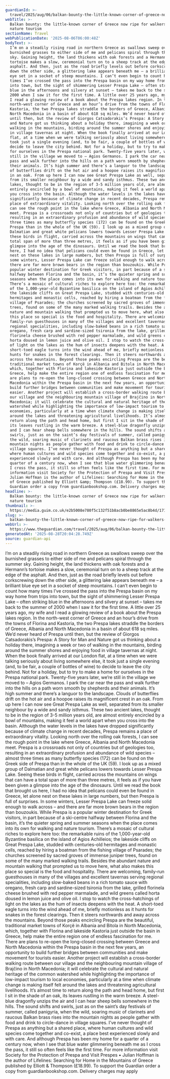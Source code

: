 ```yaml
---
guardianId: >-
  travel/2025/aug/06/balkan-bounty-the-little-known-corner-of-greece-now-ripe-for-walkers-and-nature-tourism
webTitle: >-
  Balkan bounty: the little-known corner of Greece now ripe for walkers and
  nature tourism
sectionName: Travel
webPublicationDate: '2025-08-06T06:00:48Z'
bodyText: >-
  I’m on a steadily rising road in northern Greece as swallows sweep over the
  burnished grasses to either side of me and pelicans spiral through the summer
  sky. Gaining height, the land thickens with oak forests and a Hermann’s
  tortoise makes a slow, ceremonial turn on to a sheep track at the edge of the
  asphalt. And then, just as the road briefly levels out before corkscrewing
  down the other side, a glittering lake appears beneath me – a brilliant blue
  eye set in a socket of steep mountains. I can’t even begin to count how many
  times I’ve crossed the pass into the Prespa basin on my way home from trips
  into town, but the sight of shimmering Lesser Prespa Lake – often striking
  blue in the afternoons and silvery at sunset – takes me back to the summer of
  2000 when I saw it for the first time. A little over 25 years ago, my wife and
  I read a glowing review of a book about the Prespa lakes region. In the
  north-west corner of Greece and an hour’s drive from the towns of Florina and
  Kastoria, the two Prespa lakes straddle the borders of Greece, Albania and
  North Macedonia in a basin of about 618 sq miles. We’d never heard of Prespa
  until then, but the review of Giorgos Catsadorakis’s Prespa: A Story for Man
  and Nature got us thinking about a holiday there, imagining a week or two of
  walking in the mountains, birding around the summer shores and enjoying food
  in village tavernas at night. When the book finally arrived at our London
  flat, at a time when we were talking seriously about living somewhere else, it
  took just a single evening (and, to be fair, a couple of bottles of wine) to
  decide to leave the city behind. Not for a holiday, but to try to make a home
  for ourselves in the Prespa national park. Twenty-five years later, we’re
  still in the village we moved to – Agios Germanos. I park the car near the
  pass and walk further into the hills on a path worn smooth by shepherds and
  their animals. It’s high summer and there’s a languor to the landscape. Clouds
  of butterflies drift on the hot air and a hoopoe raises its magnificent crest
  in an oak. From up here I can now see Great Prespa Lake as well, separated
  from its smaller neighbour by a wide and sandy isthmus. These two ancient
  lakes, thought to be in the region of 3-5 million years old, are almost
  entirely encircled by a bowl of mountains, making it feel a world apart when
  you cross into the basin. Although the water levels in the lakes have dropped
  significantly because of climate change in recent decades, Prespa remains a
  place of extraordinary vitality. Looking north over the rolling oak forests, I
  can see the rough point in the lake where Greece, Albania and North Macedonia
  meet. Prespa is a crossroads not only of countries but of geologies too,
  resulting in an extraordinary profusion and abundance of wild species – almost
  three times as many butterfly species (172) can be found on the Greek side of
  Prespa than in the whole of the UK (59). I look up as a mixed group of
  Dalmatian and great white pelicans lowers towards Lesser Prespa Lake. Seeing
  these birds in flight, carried across the mountains on wings that can have a
  total span of more than three metres, it feels as if you have been given a
  glimpse into the age of the dinosaurs. Until we read the book that brought us
  here, I had no idea that pelicans could even be found in Greece, let alone
  nest on these lakes in large numbers, but then Prespa is full of surprises. In
  some winters, Lesser Prespa Lake can freeze solid enough to walk across – and
  there are far more brown bears in the region than bouzoukis. While Prespa is a
  popular winter destination for Greek visitors, in part because of a ski-centre
  halfway between Florina and the basin, it’s the quieter spring and summer
  seasons when the place comes into its own for walking and nature tourism.
  There’s a mosaic of cultural riches to explore here too: the remarkable ruins
  of the 1,000-year-old Byzantine basilica on the island of Agios Achilleios;
  the lakeside cliffs on Great Prespa Lake, studded with centuries-old
  hermitages and monastic cells, reached by hiring a boatman from the fishing
  village of Psarades; the churches screened by sacred groves of immense juniper
  trees, found on some of the many marked walking trails. Besides the abundant
  nature and mountain walking that prompted us to move here, what also makes
  this place so special is the food and hospitality. There are welcoming,
  family-run guesthouses in many of the villages and excellent tavernas serving
  regional specialities, including slow-baked beans in a rich tomato sauce with
  oregano, fresh carp and sardine-sized tsironia from the lake, grilled
  florinela cheese brushed with red pepper marmalade, and wild greens called
  horta doused in lemon juice and olive oil. I stop to watch the cross-hatchings
  of light on the lakes as the hum of insects deepens with the heat. A
  short-toed eagle turns into the wind ahead of me, briefly motionless as it
  hunts for snakes in the forest clearings. Then it steers northwards and away
  across the mountains. Beyond those peaks encircling Prespa are the beautiful,
  traditional market towns of Korҫë in Albania and Bitola in North Macedonia,
  which, together with Florina and lakeside Kastoria just outside the basin in
  Greece, help make the entire region one of endless fascination for me. There
  are plans to re-open the long-closed crossing between Greece and North
  Macedonia within the Prespa basin in the next few years, an opportunity to
  build further bridges between communities and make movement for tourists
  easier. Another project will establish a cross-border walking route between
  our village and the neighbouring mountain village of Brajčino in North
  Macedonia; it will celebrate the cultural and natural heritage of the common
  watershed while highlighting the importance of low-impact tourism to local
  economies, particularly at a time when climate change is making itself felt
  around the lakes and threatening agricultural livelihoods. It’s almost time to
  return along the path and head home, but first I sit in the shade of an oak,
  its leaves rustling in the warm breeze. A steel-blue dragonfly unzips the air
  and I can hear sheep bells somewhere in the hills. The sound shifts and
  swirls, just as on the saint’s day festivals of summer, called panigyria, when
  the wild, soaring music of clarinets and raucous Balkan brass rises into the
  mountain nights as people gather with food and drink to circle-dance in
  village squares. I’ve never thought of Prespa as anything but a shared place,
  where human cultures and wild species come together and co-exist, a place best
  experienced slowly and with care. And although Prespa has been my home for a
  quarter of a century now, when I see that blue water glimmering beneath me as
  I cross the pass, it still so often feels like the first time. For more
  information visit Society for the Protection of Prespa and Visit Prespes •
  Julian Hoffman is the author of Lifelines: Searching for Home in the Mountains
  of Greece published by Elliott &amp; Thompson (£18.99). To support the
  Guardian order a copy from guardianbookshop.com. Delivery charges may apply
headline: >-
  Balkan bounty: the little-known corner of Greece now ripe for walkers and
  nature tourism
thumbnail: >-
  https://media.guim.co.uk/e2b5008e780f5c132f51b8acb0be8865e5ac8b4d/171_0_4083_3266/500.jpg
slug: >-
  balkan-bounty-the-little-known-corner-of-greece-now-ripe-for-walkers-and-nature-tourism
webUrl: >-
  https://www.theguardian.com/travel/2025/aug/06/balkan-bounty-the-little-known-corner-of-greece-now-ripe-for-walkers-and-nature-tourism
generatedAt: '2025-08-28T20:04:28.749Z'
source: guardian-api
---
```

I’m on a steadily rising road in northern Greece as swallows sweep over the burnished grasses to either side of me and pelicans spiral through the summer sky. Gaining height, the land thickens with oak forests and a Hermann’s tortoise makes a slow, ceremonial turn on to a sheep track at the edge of the asphalt. And then, just as the road briefly levels out before corkscrewing down the other side, a glittering lake appears beneath me – a brilliant blue eye set in a socket of steep mountains. I can’t even begin to count how many times I’ve crossed the pass into the Prespa basin on my way home from trips into town, but the sight of shimmering Lesser Prespa Lake – often striking blue in the afternoons and silvery at sunset – takes me back to the summer of 2000 when I saw it for the first time. A little over 25 years ago, my wife and I read a glowing review of a book about the Prespa lakes region. In the north-west corner of Greece and an hour’s drive from the towns of Florina and Kastoria, the two Prespa lakes straddle the borders of Greece, Albania and North Macedonia in a basin of about 618 sq miles. We’d never heard of Prespa until then, but the review of Giorgos Catsadorakis’s Prespa: A Story for Man and Nature got us thinking about a holiday there, imagining a week or two of walking in the mountains, birding around the summer shores and enjoying food in village tavernas at night. When the book finally arrived at our London flat, at a time when we were talking seriously about living somewhere else, it took just a single evening (and, to be fair, a couple of bottles of wine) to decide to leave the city behind. Not for a holiday, but to try to make a home for ourselves in the Prespa national park. Twenty-five years later, we’re still in the village we moved to – Agios Germanos. I park the car near the pass and walk further into the hills on a path worn smooth by shepherds and their animals. It’s high summer and there’s a languor to the landscape. Clouds of butterflies drift on the hot air and a hoopoe raises its magnificent crest in an oak. From up here I can now see Great Prespa Lake as well, separated from its smaller neighbour by a wide and sandy isthmus. These two ancient lakes, thought to be in the region of 3-5 million years old, are almost entirely encircled by a bowl of mountains, making it feel a world apart when you cross into the basin. Although the water levels in the lakes have dropped significantly because of climate change in recent decades, Prespa remains a place of extraordinary vitality. Looking north over the rolling oak forests, I can see the rough point in the lake where Greece, Albania and North Macedonia meet. Prespa is a crossroads not only of countries but of geologies too, resulting in an extraordinary profusion and abundance of wild species – almost three times as many butterfly species (172) can be found on the Greek side of Prespa than in the whole of the UK (59). I look up as a mixed group of Dalmatian and great white pelicans lowers towards Lesser Prespa Lake. Seeing these birds in flight, carried across the mountains on wings that can have a total span of more than three metres, it feels as if you have been given a glimpse into the age of the dinosaurs. Until we read the book that brought us here, I had no idea that pelicans could even be found in Greece, let alone nest on these lakes in large numbers, but then Prespa is full of surprises. In some winters, Lesser Prespa Lake can freeze solid enough to walk across – and there are far more brown bears in the region than bouzoukis. While Prespa is a popular winter destination for Greek visitors, in part because of a ski-centre halfway between Florina and the basin, it’s the quieter spring and summer seasons when the place comes into its own for walking and nature tourism. There’s a mosaic of cultural riches to explore here too: the remarkable ruins of the 1,000-year-old Byzantine basilica on the island of Agios Achilleios; the lakeside cliffs on Great Prespa Lake, studded with centuries-old hermitages and monastic cells, reached by hiring a boatman from the fishing village of Psarades; the churches screened by sacred groves of immense juniper trees, found on some of the many marked walking trails. Besides the abundant nature and mountain walking that prompted us to move here, what also makes this place so special is the food and hospitality. There are welcoming, family-run guesthouses in many of the villages and excellent tavernas serving regional specialities, including slow-baked beans in a rich tomato sauce with oregano, fresh carp and sardine-sized tsironia from the lake, grilled florinela cheese brushed with red pepper marmalade, and wild greens called horta doused in lemon juice and olive oil. I stop to watch the cross-hatchings of light on the lakes as the hum of insects deepens with the heat. A short-toed eagle turns into the wind ahead of me, briefly motionless as it hunts for snakes in the forest clearings. Then it steers northwards and away across the mountains. Beyond those peaks encircling Prespa are the beautiful, traditional market towns of Korҫë in Albania and Bitola in North Macedonia, which, together with Florina and lakeside Kastoria just outside the basin in Greece, help make the entire region one of endless fascination for me. There are plans to re-open the long-closed crossing between Greece and North Macedonia within the Prespa basin in the next few years, an opportunity to build further bridges between communities and make movement for tourists easier. Another project will establish a cross-border walking route between our village and the neighbouring mountain village of Brajčino in North Macedonia; it will celebrate the cultural and natural heritage of the common watershed while highlighting the importance of low-impact tourism to local economies, particularly at a time when climate change is making itself felt around the lakes and threatening agricultural livelihoods. It’s almost time to return along the path and head home, but first I sit in the shade of an oak, its leaves rustling in the warm breeze. A steel-blue dragonfly unzips the air and I can hear sheep bells somewhere in the hills. The sound shifts and swirls, just as on the saint’s day festivals of summer, called panigyria, when the wild, soaring music of clarinets and raucous Balkan brass rises into the mountain nights as people gather with food and drink to circle-dance in village squares. I’ve never thought of Prespa as anything but a shared place, where human cultures and wild species come together and co-exist, a place best experienced slowly and with care. And although Prespa has been my home for a quarter of a century now, when I see that blue water glimmering beneath me as I cross the pass, it still so often feels like the first time. For more information visit Society for the Protection of Prespa and Visit Prespes • Julian Hoffman is the author of Lifelines: Searching for Home in the Mountains of Greece published by Elliott &amp; Thompson (£18.99). To support the Guardian order a copy from guardianbookshop.com. Delivery charges may apply
